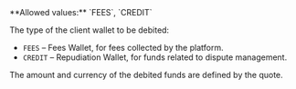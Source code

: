 <ParamField body="DebitedWalletType" type="string" required>     
**Allowed values:** `FEES`, `CREDIT` 

The type of the client wallet to be debited:
- `FEES` – Fees Wallet, for fees collected by the platform.
- `CREDIT` – Repudiation Wallet, for funds related to dispute management.

The amount and currency of the debited funds are defined by the quote.
</ParamField>